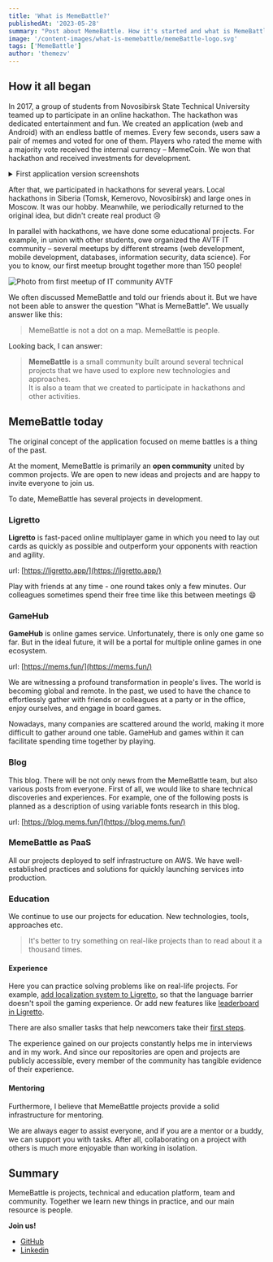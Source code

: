 ```yaml
---
title: 'What is MemeBattle?'
publishedAt: '2023-05-28'
summary: "Post about MemeBattle. How it's started and what is MemeBattle today"
image: '/content-images/what-is-memebattle/memeBattle-logo.svg'
tags: ['MemeBattle']
author: 'themezv'
---
```


## How it all began

In 2017, a group of students from Novosibirsk State Technical University teamed up to participate in an online hackathon.
The hackathon was dedicated entertainment and fun. We created an application (web and Android) with an endless battle of memes. Every few seconds, users saw a pair of memes and voted for one of them.
Players who rated the meme with a majority vote received the internal currency – MemeCoin.
We won that hackathon and received investments for development.

<details className="my-6">
  <summary>First application version screenshots</summary>
  <img src="/content-images/what-is-memebattle/memebattle_v1.png" alt="MemeBattle v1. Screenshow of web application"/>
  <img src="/content-images/what-is-memebattle/memebattle-playmarket.png" alt="MemeBattle v1. Screenshot of application page on google play"/>
</details>

After that, we participated in hackathons for several years. Local hackathons in Siberia (Tomsk, Kemerovo, Novosibirsk) and large ones in Moscow. It was our hobby.
Meanwhile, we periodically returned to the original idea, but didn't create real product 😢

<InstagramPost publicationId="BaRdqExl35J" description="A post shared by Themezv (@artem_zverev.9)" />

In parallel with hackathons, we have done some educational projects. For example, in union with other students, owe organized the AVTF IT community – several meetups by different streams (web development, mobile development, databases, information security, data science). For you to know, our first meetup brought together more than 150 people!

<Image src='/content-images/what-is-memebattle/ITC2.jpg' alt="Photo from first meetup of IT community AVTF" width={1920} height={925} />

We often discussed MemeBattle and told our friends about it. But we have not been able to answer the question "What is MemeBattle". We usually answer like this:
> MemeBattle is not a dot on a map. MemeBattle is people.

<InstagramPost publicationId="BuPCRKrlI4C" description="A post shared by MemeBattle (@memebattle.world)" />

Looking back, I can answer:
><b>MemeBattle</b> is a small community built around several technical projects that we have used to explore new technologies and approaches. <br /> It is also a team that we created to participate in hackathons and other activities.

## MemeBattle today

The original concept of the application focused on meme battles is a thing of the past.


At the moment, MemeBattle is primarily an <b>open community</b> united by common projects.
We are open to new ideas and projects and are happy to invite everyone to join us.

To date, MemeBattle has several projects in development.

### Ligretto

<b>Ligretto</b> is fast-paced online multiplayer game in which you need to lay out cards as quickly as possible and outperform your opponents with reaction and agility.

url: [https://ligretto.app/](https://ligretto.app/)

Play with friends at any time - one round takes only a few minutes. Our colleagues sometimes spend their free time like this between meetings 😄

### GameHub

<b>GameHub</b> is online games service. Unfortunately, there is only one game so far. But in the ideal future, it will be a portal for multiple online games in one ecosystem.

url: [https://mems.fun/](https://mems.fun/)

We are witnessing a profound transformation in people's lives. The world is becoming global and remote.
In the past, we used to have the chance to effortlessly gather with friends or colleagues at a party or in the office, enjoy ourselves, and engage in board games.

Nowadays, many companies are scattered around the world, making it more difficult to gather around one table.
GameHub and games within it can facilitate spending time together by playing.

### Blog

This blog. There will be not only news from the MemeBattle team, but also various posts from everyone.
First of all, we would like to share technical discoveries and experiences. For example, one of the following posts is planned as a description of using variable fonts research in this blog.

url: [https://blog.mems.fun/](https://blog.mems.fun/)

### MemeBattle as PaaS

All our projects deployed to self infrastructure on AWS. We have well-established practices and solutions for quickly launching services into production.

### Education

We continue to use our projects for education. New technologies, tools, approaches etc.

> It's better to try something on real-like projects than to read about it a thousand times.

#### Experience

Here you can practice solving problems like on real-life projects. For example, [add localization system to Ligretto](https://github.com/MemeBattle/monorepo/issues/177), so that the language barrier doesn't spoil the gaming experience.
Or add new features like [leaderboard in Ligretto](https://github.com/MemeBattle/monorepo/milestone/11).

There are also smaller tasks that help newcomers take their [first steps](https://github.com/MemeBattle/monorepo/labels/good%20first%20issue).

The experience gained on our projects constantly helps me in interviews and in my work.
And since our repositories are open and projects are publicly accessible, every member of the community has tangible evidence of their experience.

#### Mentoring

Furthermore, I believe that MemeBattle projects provide a solid infrastructure for mentoring.

We are always eager to assist everyone, and if you are a mentor or a buddy, we can support you with tasks. After all, collaborating on a project with others is much more enjoyable than working in isolation.

## Summary

MemeBattle is projects, technical and education platform, team and community. Together we learn new things in practice, and our main resource is people.

**Join us!**

* [GitHub](https://github.com/MemeBattle)
* [Linkedin](https://www.linkedin.com/company/memebattle/)
